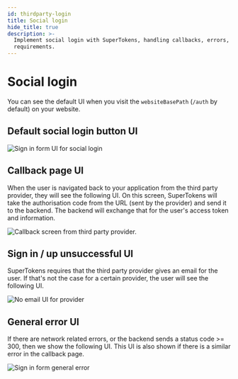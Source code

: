 ```yaml
---
id: thirdparty-login
title: Social login
hide_title: true
description: >-
  Implement social login with SuperTokens, handling callbacks, errors, and email
  requirements.
---
```


# Social login

You can see the default UI when you visit the `websiteBasePath` (`/auth` by default) on your website.

## Default social login button UI

<img src="/img/thirdparty-sign-in-custom-provider.png" alt="Sign in form UI for social login" />

## Callback page UI
When the user is navigated back to your application from the third party provider, they will see the following UI. On this screen, SuperTokens will take the authorisation code from the URL (sent by the provider) and send it to the backend. The backend will exchange that for the user's access token and information.

<img src="/img/thirdparty-thirdparty-callback.png" alt="Callback screen from third party provider." />


## Sign in / up unsuccessful UI

SuperTokens requires that the third party provider gives an email for the user. If that's not the case for a certain provider, the user will see the following UI.

<img src="/img/thirdparty-no-email.png" alt="No email UI for provider" />

## General error UI

If there are network related errors, or the backend sends a status code >= 300, then we show the following UI. This UI is also shown if there is a similar error in the callback page.

<img src="/img/thirdparty-general-error.png" alt="Sign in form general error" />